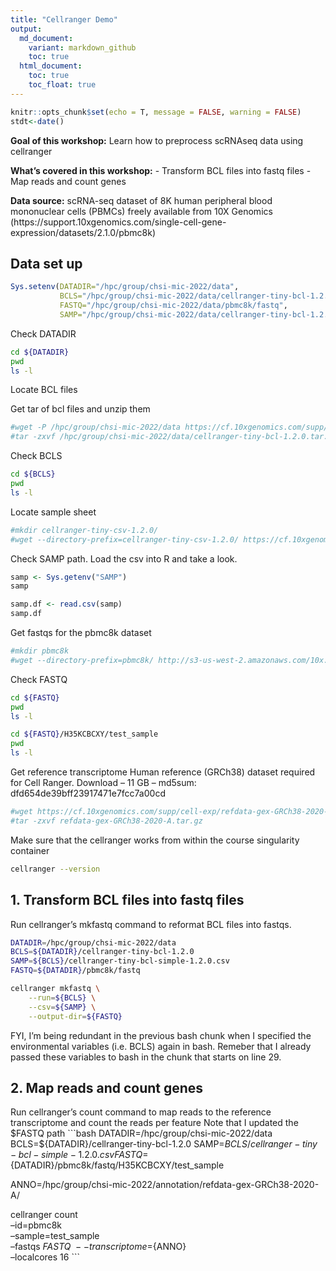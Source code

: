 ```yaml
---
title: "Cellranger Demo"
output:
  md_document:
    variant: markdown_github
    toc: true
  html_document:
    toc: true
    toc_float: true
---
```


```r
knitr::opts_chunk$set(echo = T, message = FALSE, warning = FALSE)
stdt<-date()
```

**Goal of this workshop:** Learn how to preprocess scRNAseq data using cellranger

**What's covered in this workshop:**
- Transform BCL files into fastq files
- Map reads and count genes

**Data source:** 
scRNA-seq dataset of 8K human peripheral blood mononuclear cells (PBMCs) freely available from 10X Genomics (https://support.10xgenomics.com/single-cell-gene-expression/datasets/2.1.0/pbmc8k)


## Data set up

```r
Sys.setenv(DATADIR="/hpc/group/chsi-mic-2022/data",
           BCLS="/hpc/group/chsi-mic-2022/data/cellranger-tiny-bcl-1.2.0",
           FASTQ="/hpc/group/chsi-mic-2022/data/pbmc8k/fastq",
           SAMP="/hpc/group/chsi-mic-2022/data/cellranger-tiny-bcl-1.2.0/cellranger-tiny-bcl-simple-1.2.0.csv")
```

Check DATADIR
```bash
cd ${DATADIR}
pwd
ls -l
```


Locate BCL files

Get tar of bcl files and unzip them
```bash
#wget -P /hpc/group/chsi-mic-2022/data https://cf.10xgenomics.com/supp/cell-exp/cellranger-tiny-bcl-1.2.0.tar.gz\
#tar -zxvf /hpc/group/chsi-mic-2022/data/cellranger-tiny-bcl-1.2.0.tar.gz
```

Check BCLS
```bash
cd ${BCLS}
pwd
ls -l
```

Locate sample sheet
```bash
#mkdir cellranger-tiny-csv-1.2.0/
#wget --directory-prefix=cellranger-tiny-csv-1.2.0/ https://cf.10xgenomics.com/supp/cell-exp/cellranger-tiny-bcl-simple-1.2.0.csv
```

Check SAMP path. Load the csv into R and take a look.
```r
samp <- Sys.getenv("SAMP") 
samp

samp.df <- read.csv(samp)
samp.df
```

Get fastqs for the pbmc8k dataset
```bash
#mkdir pbmc8k
#wget --directory-prefix=pbmc8k/ http://s3-us-west-2.amazonaws.com/10x.files/samples/cell-exp/2.1.0/pbmc8k/pbmc8k_fastqs.tar
```

Check FASTQ
```bash
cd ${FASTQ}
pwd
ls -l
```
```bash
cd ${FASTQ}/H35KCBCXY/test_sample
pwd
ls -l
```

Get reference transcriptome
Human reference (GRCh38) dataset required for Cell Ranger.
Download – 11 GB – md5sum: dfd654de39bff23917471e7fcc7a00cd
```bash
#wget https://cf.10xgenomics.com/supp/cell-exp/refdata-gex-GRCh38-2020-A.tar.gz
#tar -zxvf refdata-gex-GRCh38-2020-A.tar.gz
```


Make sure that the cellranger works from within the course singularity container
```bash
cellranger --version
```


## 1. Transform BCL files into fastq files

Run cellranger's mkfastq command to reformat BCL files into fastqs.
```bash
DATADIR=/hpc/group/chsi-mic-2022/data
BCLS=${DATADIR}/cellranger-tiny-bcl-1.2.0
SAMP=${BCLS}/cellranger-tiny-bcl-simple-1.2.0.csv
FASTQ=${DATADIR}/pbmc8k/fastq

cellranger mkfastq \
    --run=${BCLS} \
    --csv=${SAMP} \
    --output-dir=${FASTQ}
```

FYI, I'm being redundant in the previous bash chunk when I specified the environmental variables (i.e. BCLS) again in bash. Remeber that I already passed these variables to bash in the chunk that starts on line 29.

## 2. Map reads and count genes

Run cellranger's count command to map reads to the reference transcriptome and count the reads per feature
Note that I updated the $FASTQ path
```bash
DATADIR=/hpc/group/chsi-mic-2022/data
BCLS=${DATADIR}/cellranger-tiny-bcl-1.2.0
SAMP=${BCLS}/cellranger-tiny-bcl-simple-1.2.0.csv
FASTQ=${DATADIR}/pbmc8k/fastq/H35KCBCXY/test_sample

ANNO=/hpc/group/chsi-mic-2022/annotation/refdata-gex-GRCh38-2020-A/

cellranger count \
    --id=pbmc8k \
    --sample=test_sample \
    --fastqs ${FASTQ} \
    --transcriptome=${ANNO} \
    --localcores 16
```
